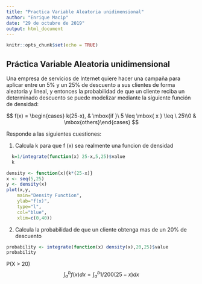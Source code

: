 ```yaml
---
title: "Practica Variable Aleatoria unidimensional"
author: "Enrique Macip"
date: "29 de octubre de 2019"
output: html_document
---
```


```r
knitr::opts_chunk$set(echo = TRUE)
```

## Práctica Variable Aleatoria unidimensional
Una empresa de servicios de Internet quiere hacer una campaña para aplicar entre un 5% y un 25% de descuento a sus clientes de forma aleatoria y lineal, y entonces la probabilidad de que un cliente reciba un determinado descuento se puede modelizar mediante la siguiente función de densidad:

$$
f(x) = \begin{cases} k(25-x), & \mbox{if }\ 5 \leq \mbox{ x } \leq \ 25\\0 & \mbox{others}\end{cases}
$$


Responde a las siguientes cuestiones:

1. Calcula k para que f (x) sea realmente una funcion de densidad
```r
  k=1/integrate(function(x) 25-x,5,25)$value
  k

```
```r
density <- function(x){k*(25-x)}
x <- seq(5,25)
y <- density(x)
plot(x,y,
    main="Density Function",
    ylab="f(x)",
    type="l",
    col="blue",
    xlim=c(0,40))
```   

2. Calcula la probabilidad de que un cliente obtenga mas de un 20% de descuento
```r
probability <- integrate(function(x) density(x),20,25)$value
probability
```

P(X > 20)
$$
\int_a^b f(x)dx= \int_a^b 1/200(25-x)dx
$$

